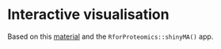 # Interactive visualisation


Based on this
[material](https://lgatto.github.io/2017_11_09_Rcourse_Jena/interactive-visualisation.html)
and the `RforProteomics::shinyMA()` app.
